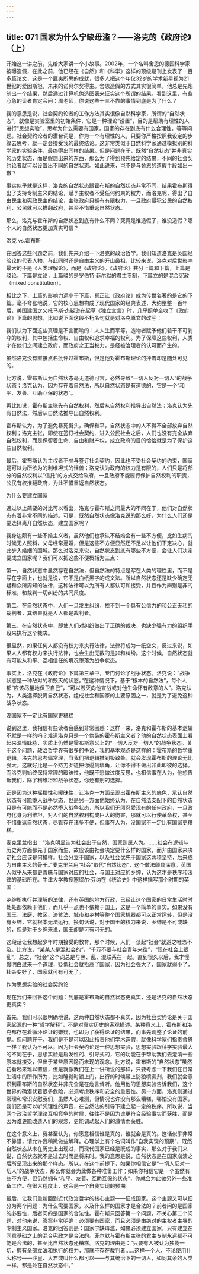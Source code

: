 ```yaml
---
---
---
```

title: 071 国家为什么宁缺毋滥？——洛克的《政府论》（上）
---






开始这一讲之前，先给大家讲一个小故事。2002年，一个名叫舍恩的德国科学家被曝造假，在此之前，他已经在《自然》和《科学》这样的顶级期刊上发表了一百多篇论文，这是一个匪夷所思的成就，很多人把这个年仅32岁的学术新星视为21世纪的爱因斯坦，未来的诺贝尔奖得主。舍恩造假的方式其实很简单，他总是先炮制出一个结果，然后通过计算机伪造图表来证实这个所谓的结果。看到这里，有些心急的读者肯定会问：周老师，你说这些十三不靠的事情到底是为了什么？

我的意思是说，社会契约论者的工作方法其实很像自然科学家，所谓的“自然状态”，就像是实验室里的初始条件，它是一种理论“设置”，目的是帮助有理性的人进行“思想实验”，思考为什么需要有国家，国家的存在到底有什么合理性，等等问题。社会契约论者的潜台词是，作为一个有理性的人，只要你严格按照我设定的步骤去思考，就一定会接受我的最终结论。这非常类似于自然科学家通过模拟别的科学家的实验条件，最终得出同样的结果。但是问题在于，既然“自然状态”并非真实的历史状态，而是假想出来的东西，那么为了得到预先给定的结果，不同的社会契约论者就可以设置出不同的自然状态。如此说来，岂不是与舍恩的造假手段如出一辙？

事实似乎就是这样，洛克的自然状态跟霍布斯的自然状态非常不同，结果霍布斯得出了支持专制主义的结论，赋予主权者不受任何约束的权力，而洛克呢，得出了自由民主和宪政民主的结论，主张政府只拥有有限权力，一旦政府侵犯公民的自然权利，公民就可以推翻政府，甚至不惜重返自然状态。

那么，洛克与霍布斯的自然状态到底有什么不同？究竟是谁造假了，谁没造假？哪个人的自然状态更加真实可信？


洛克 vs.霍布斯

在回答这些问题之前，我们先来介绍一下洛克的政治哲学。我们知道洛克是英国经验论的代表人物，与此同时还是自由主义的开山鼻祖，比较来说，洛克对后世影响最大的不是《人类理解论》，而是《政府论》。《政府论》共分上篇和下篇，上篇是驳论，下篇是立论，上篇驳的是罗伯特·菲尔默的君主专制，下篇立的是混合宪政（mixed constitution）。

相比之下，上篇的影响力远小于下篇，真正让《政府论》成为传世名著的是它的下篇。毫不夸张地说，它的核心思想构成了现代国家的经典表述，大约整整一百年后，美国建国之父托马斯·杰斐逊在起草《独立宣言》时，几乎照单全收了《政府论》下篇的思想，比如说下面这段不朽名句就是对洛克原文的改写：

我们认为下面这些真理是不言而喻的：人人生而平等，造物者赋予他们若干不可剥夺的权利，其中包括生命权、自由权和追求幸福的权利。为了保障这些权利，人类才在他们之间建立政府，而政府之正当权力，是经被治理者的认可而产生的。

虽然洛克没有直接点名批评过霍布斯，但是他对霍布斯理论的抨击却是随处可见的。

比方说，霍布斯认为自然状态毫无道德可言，必然导致“一切人反对一切人”的战争状态；洛克认为，因为存在着自然法，所以自然状态是有道德的，它是一个“和平、友善、互助互保的状态”。

再比如说，霍布斯主张先有自然权利，然后从自然权利推导出自然法；洛克认为先有自然法，然后从自然法推导出自然权利。

霍布斯认为，为了避免暴死街头，确保和平，自然状态中的人不得不全部放弃自然权利；洛克主张，即使在签订社会契约、进入公民社会之后，人们也没有完全放弃自然权利，而是保留着生命、自由和财产权，成立政府的目的恰恰就是为了保护这些自然权利。

最后，霍布斯认为主权者不参与签订社会契约，因此也不受社会契约的约束，国家是可以为所欲为的利维坦式的怪兽；洛克认为政府的权力是有限的，人们只是将部分的自然权利以“信托”的方式交给政府，一旦政府不能履行保护自然权利的职责，公民有权推翻政府，为此不惜重返自然状态。


为什么要建立国家

通过以上简要的对比可以看出，洛克与霍布斯之间最大的不同在于，他们对自然状态有着非常不同的描述。可是，既然自然状态像洛克说的那么好，为什么人们还是要选择离开自然状态，建立国家呢？

我身边颇有一些不婚主义者，虽然他们也承认不结婚会有一些不方便，比如生病的时候无人照料，父母经常逼婚，但是这些不方便显然还不足以让他们下定决心，就此步入婚姻的围城。那么对洛克来说，自然状态到底有哪些不方便，会让人们决定要成立国家呢？我们可以把这些不便概括为三点：

第一，自然状态中虽然存在自然法，但自然法的特点是写在人类的理性里，而不是写在字面上，也就是说，它不是白纸黑字的成文法。所以自然状态还是缺少确定无疑和众所周知的法律，这种法律可以为所有人都认可和接受，并且作为辨别是非的标准，和裁判一切纠纷的共同尺度。

第二，在自然状态中，人们一旦发生纠纷，找不到一个具有公信力的和公正无私的裁判者，其结果就是人人都是裁判者。

第三，在自然状态中，即使人们对纠纷做出了正确的裁决，也缺少强有力的组织手段来执行这个裁决。

很显然，如果任何人都没有权力来执行法律，法律将成为一纸空文，反过来说，如果人人都有权力来执行法律，也会生出无数的是非和纠纷。这个时候，自然状态就有可能从和平、互相信任的境况堕落为战争状态。

事实上，洛克在《政府论》下篇第三章中，专门讨论了战争状态。洛克说：“战争状态是一种敌对的和毁灭的状态。”在这种情况下，基于“根本的自然法”，每个人都“应该尽量地保卫自己”，“可以毁灭向他宣战或对他生命怀有敌意的人”。洛克认为，人类选择脱离自然状态，组成社会和国家的主要原因之一，就是为了避免这种战争状态。


没国家不一定比有国家更糟糕

说到这里，我相信有些读者会感到非常困惑：这样一来，洛克和霍布斯的基本逻辑不就是一样的吗？难道洛克只是一个伪装的霍布斯主义者？他的自然状态表面上看起来温情脉脉，实质上仍然是霍布斯意义上的“一切人反对一切人”的战争状态。关于这个问题，政治哲学界有很多的争论，我的基本观点是这样的：霍布斯的哲学重逻辑，洛克的思考偏常理，当我们把逻辑推到极致处，就会发现霍布斯的理论无比强大。这就好比是一个持刀歹徒把你逼到墙角，让你不得不做出非此即彼的选择。而洛克则始终保持常理的暧昧性，他既不愿做过度反思，也相信事在人为，他想告诉我们，除了利维坦和战争状态，你还有别的选择。

正是因为这种摇摆性和暧昧性，让洛克一方面呈现出霍布斯主义的底色，承认自然状态有可能堕入战争状态，但是另一方面他始终认为，在自然法支配下的自然状态只是有可能而不是必然堕入战争状态，所以我们无须忍受现有的任何政府，一旦政府化身为利维坦，对人们的自然权利构成巨大的伤害，那就可以行使革命权，甚至不惜重返自然状态，尽管存在诸多不便，但事在人为，没国家不一定比有国家更糟糕。

麦克里兰指出：“洛克明显认为社会出于自然，国家则属人为。……社会在逻辑与历史两方面都先于国家而生，故应该由社会决定要什么样的国家，而非由国家来决定社会应该是何模样。社会分立于国家，以及社会优先于国家这两项坚持，后来成为自由主义的骨干。”麦克里兰用“社会”取代“自然状态”，这个做法颇具深意。英国人似乎从来都更青睐与国家对应的社会，与国王对应的乡绅，认为这才是秩序和法律的基础所在。牛津大学教授塞缪尔·芬纳在《统治史》中这样描写那个时期的英国：

乡绅所执行并理解的法律，还有英国的地方行政，已经让这个国家的日常生活时时处处都依赖于他们，而几乎一点也不依赖于国王，这是一个简单的事实。如果没有国王，法庭、教区、济贫法、城市和乡村等整个国家机器都可以正常运转，但是没有乡绅，它就根本无法运行。换句话说，对于国王的权力来说，乡绅是不可或缺的，但是对于乡绅来说，国王却是可有可无的。

这段话让我想起少年时期接受的教育，那个时候，人们一谈起“社会”就避之唯恐不及。比方说，“某某人是混社会的”，“千万不要与社会青年来往”，“现在社会上很乱”，总之，“社会”这个词总是与黑、乱、混联系在一起。直到很久以后，我才慢慢明白过来一个道理，贬低社会就抬高了国家，因为社会强大了，国家就弱小了，社会变好了，国家就可有可无了。


作为思想实验的社会契约论

现在我们来回答这个问题：到底是霍布斯的自然状态更真实，还是洛克的自然状态更真实？

首先，我们可以很明确地说，这两种自然状态都不真实，因为社会契约论是关于国家起源的一种“哲学解释”，不是对真实历史的客观描述。某种意义上，霍布斯和洛克都存在着循环论证的嫌疑，也即为了获得论证的结果，而事先调整了论证的前提。但问题在于，我们是不是可以因此指责他们学术造假，就像科学家们指责舍恩一样？我认为不可以，因为社会契约论是一种思想实验，思想实验跟科学实验最大的不同在于，思想实验是启发性的、引导式的，它的功能在于帮助我们去澄清一些原本就接受，但出于某些原因隐而未现的观念。比方说，霍布斯的“自然状态”虽然初看起来难以置信，但是就像我们在上一讲所说的那样，只要考虑一下我们在日常生活中的所作所为，比如睡觉时锁上门，出行的时候带上防狼喷雾剂，我们就会意识到霍布斯的自然状态并非完全是在危言耸听。他用他的思想实验告诉我们，这个世界的确潜伏着很多危险，必须考虑秩序和安全的重要性。另一方面，洛克则通过常理和常识安慰我们，虽然人心难测，但情况也许没有那么糟糕，哪怕没有国家，我们还是可以听凭理性的声音，在自然法的引导下建立起一定的秩序。所以说，当两个政治哲学理论互相竞争的时候，往往不是因为谁更符合经验事实而获胜，而是因为谁更能改造人们的观念、更能调动起人们的激情而获胜。

在这个意义上，我甚至认为，你愿意相信谁是真的，谁就会是真的。这话似乎非常不靠谱，请允许我稍微做些解释。心理学上有个名词叫作“自我实现的预期”，既然自然状态从未在历史上出现过，而现代国家已经是既成的事实，那么对于我们来说，自然状态就不是过去时而是将来时。我的意思是说，自然状态是在国家崩溃之后所呈现出来的那个样态。所以，在这个前提下，如果你相信它是“一切人反对一切人”的战争状态，那么你就会为此做各种准备工作；如果你相信它是一个虽然有些不方便，但仍然拥有“和平、友善、互助互保的状态”，你就会为此做另外一些准备工作。在很大程度上，这会是一个自我实现的预期。

最后，让我们重新回到近代政治哲学的核心主题——证成国家。这个主题又可以细分为两个问题：为什么需要国家，以及什么样的国家才是合法的？前者问的是国家的必要性，后者问的是国家的合法性。霍布斯只回答第一个问题，不关心第二个问题，对他来说，答案非常明确：必须要有国家，而且必须是由绝对的主权者主导的专制主义国家。洛克的回答则是：国家宁缺毋滥，如果必须建立国家，只有建立在同意基础之上的混合宪政才是合法的。菲尔默与霍布斯主张的君主专制永远都不可能是合法的，甚至比自然状态还糟糕。洛克的理由是：“只要有人被认为独揽一切，握有全部立法和执行的权力，那就不存在裁判者……这样一个人，不论使用什么称号——沙皇、大君或叫什么都可以——与其统治下的一切人，如同其余的人类一样，都是处在自然状态中。”